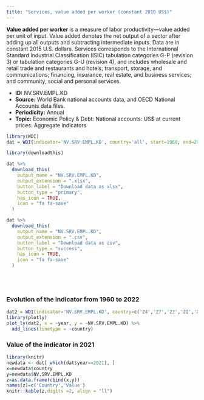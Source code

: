 ```yaml
---
title: "Services, value added per worker (constant 2010 US$)"
---
```



**Value added per worker** is a measure of labor productivity—value added per unit of input. Value added denotes the net output of a sector after adding up all outputs and subtracting intermediate inputs. Data are in constant 2015 U.S. dollars. Services corresponds to the International Standard Industrial Classification (ISIC) tabulation categories G-P (revision 3) or tabulation categories G-U (revision 4), and includes wholesale and retail trade and restaurants and hotels; transport, storage, and communications; financing, insurance, real estate, and business services; and community, social and personal services.

* **ID:** NV.SRV.EMPL.KD
* **Source:** World Bank national accounts data, and OECD National Accounts data files.
* **Periodicity:** Annual
* **Topic:** Economic Policy & Debt: National accounts: US$ at current prices: Aggregate indicators

```r
library(WDI)
dat = WDI(indicator='NV.SRV.EMPL.KD', country='all', start=1960, end=2022)

library(downloadthis)

dat %>%
  download_this(
    output_name = "NV.SRV.EMPL.KD",
    output_extension = ".xlsx",
    button_label = "Download data as xlsx",
    button_type = "primary",
    has_icon = TRUE,
    icon = "fa fa-save"
  )

dat %>%
  download_this(
    output_name = "NV.SRV.EMPL.KD",
    output_extension = ".csv",
    button_label = "Download data as csv",
    button_type = "success",
    has_icon = TRUE,
    icon = "fa fa-save"
  )
```



<br>
<br>





### Evolution of the indicator from 1960 to 2022



```r
dat2 = WDI(indicator='NV.SRV.EMPL.KD', country=c('Z4','Z7','ZJ','ZQ','XU','8S','ZG'), start=1960, end=2022)
library(plotly)
plot_ly(dat2, x = ~year, y = ~NV.SRV.EMPL.KD) %>%
  add_lines(linetype = ~country)
```

### Value of the indicator in 2021


```r
library(knitr)
newdata <- dat[ which(dat$year==2021), ]
x=newdata$country
y=newdata$NV.SRV.EMPL.KD
z=as.data.frame(cbind(x,y))
names(z)=c('Country','Value')
knitr::kable(z,digits =2, align = "ll")
```